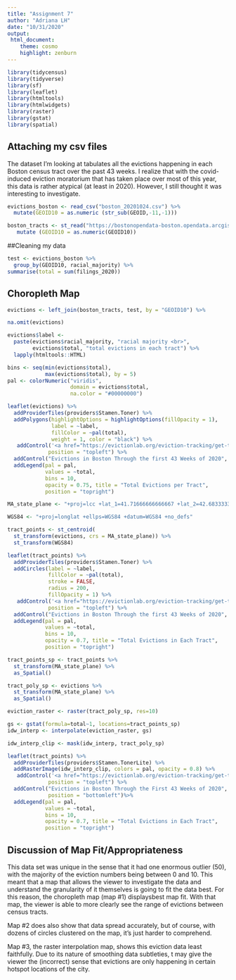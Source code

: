 ```yaml
---
title: "Assignment 7"
author: "Adriana LH"
date: "10/31/2020"
output: 
 html_document:
    theme: cosmo
    highlight: zenburn
---
```

```r
library(tidycensus)
library(tidyverse)
library(sf)
library(leaflet)
library(htmltools)
library(htmlwidgets)
library(raster)
library(gstat)
library(spatial)
```

## Attaching my csv files

The dataset I'm looking at tabulates all the evictions happening in each Boston census tract over the past 43 weeks. I realize that with the covid-induced eviction moratorium that has taken place over most of this year, this data is rather atypical (at least in 2020). However, I still thought it was interesting to investigate. 

```r
evictions_boston <- read_csv("boston_20201024.csv") %>%
  mutate(GEOID10 = as.numeric (str_sub(GEOID,-11,-1))) 

boston_tracts <- st_read("https://bostonopendata-boston.opendata.arcgis.com/datasets/4a8eb4fb3be44ed5a1eec28551b9f3b2_0.geojson?outSR=%7B%22latestWkid%22%3A3857%2C%22wkid%22%3A102100%7D") %>%
   mutate (GEOID10 = as.numeric(GEOID10))
```
##Cleaning my data

```r
test <- evictions_boston %>%
  group_by(GEOID10, racial_majority) %>%
summarise(total = sum(filings_2020))
```
## Choropleth Map

```r
evictions <- left_join(boston_tracts, test, by = "GEOID10") %>%

na.omit(evictions)

evictions$label <- 
  paste(evictions$racial_majority, "racial majority <br>", 
        evictions$total, "total evictions in each tract") %>% 
  lapply(htmltools::HTML)

bins <- seq(min(evictions$total),
            max(evictions$total), by = 5)
pal <- colorNumeric("viridis", 
                    domain = evictions$total,
                    na.color = "#00000000")

leaflet(evictions) %>%
  addProviderTiles(providers$Stamen.Toner) %>%
  addPolygons(highlightOptions = highlightOptions(fillOpacity = 1),
              label = ~label,
              fillColor = ~pal(total),
              weight = 1, color = "black") %>% 
   addControl('<a href="https://evictionlab.org/eviction-tracking/get-the-data/">Data source</a>',
             position = "topleft") %>%
  addControl("Evictions in Boston Through the first 43 Weeks of 2020", position = "bottomleft") %>%
  addLegend(pal = pal, 
            values = ~total,
            bins = 10,
            opacity = 0.75, title = "Total Evictions per Tract",
            position = "topright")

```

```r
MA_state_plane <- "+proj=lcc +lat_1=41.71666666666667 +lat_2=42.68333333333333 +lat_0=41 +lon_0=-71.5 +x_0=200000 +y_0=750000 +ellps=GRS80 +units=m +no_defs "

WGS84 <- "+proj=longlat +ellps=WGS84 +datum=WGS84 +no_defs"

tract_points <- st_centroid(
  st_transform(evictions, crs = MA_state_plane)) %>%
  st_transform(WGS84)

leaflet(tract_points) %>%
  addProviderTiles(providers$Stamen.Toner) %>%
  addCircles(label = ~label,
             fillColor = ~pal(total),
             stroke = FALSE, 
             radius = 200, 
             fillOpacity = 1) %>% 
   addControl('<a href="https://evictionlab.org/eviction-tracking/get-the-data/">Data source</a>',
             position = "topleft") %>%
  addControl("Evictions in Boston Through the first 43 Weeks of 2020", position = "bottomleft") %>%
  addLegend(pal = pal, 
            values = ~total,
            bins = 10,
            opacity = 0.7, title = "Total Evictions in Each Tract",
            position = "topright")
```

```r
tract_points_sp <- tract_points %>%
  st_transform(MA_state_plane) %>%
  as_Spatial()

tract_poly_sp <- evictions %>%
  st_transform(MA_state_plane) %>%
  as_Spatial()

eviction_raster <- raster(tract_poly_sp, res=10)

gs <- gstat(formula=total~1, locations=tract_points_sp)
idw_interp <- interpolate(eviction_raster, gs)

idw_interp_clip <- mask(idw_interp, tract_poly_sp)

leaflet(tract_points) %>%
  addProviderTiles(providers$Stamen.TonerLite) %>%
  addRasterImage(idw_interp_clip, colors = pal, opacity = 0.8) %>% 
   addControl('<a href="https://evictionlab.org/eviction-tracking/get-the-data/">Data source</a>',
             position = "topleft") %>%
  addControl("Evictions in Boston Through the First 43 Weeks of 2020",
             position = "bottomleft")%>%
  addLegend(pal = pal, 
            values = ~total,
            bins = 10,
            opacity = 0.7, title = "Total Evictions in Each Tract",
            position = "topright")
```
## Discussion of Map Fit/Appropriateness

This data set was unique in the sense that it had one enormous outlier (50), with the majority of the eviction numbers being between 0 and 10. This meant that a map that allows the viewer to investigate the data and understand the granularity of it themselves is going to fit the data best. For this reason, the choropleth map (map #1) displaysbest map fit. With that map, the viewer is able to more clearly see the range of evictions between census tracts.

Map #2 does also show that data spread accurately, but of course, with dozens of circles clustered on the map, it's just harder to comprehend. 

Map #3, the raster interpolation map, shows this eviction data least faithfully. Due to its nature of smoothing data subtleties, t may give the viewer the (incorrect) sense that evictions are only happening in certain hotspot locations of the city. 
